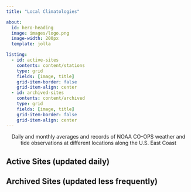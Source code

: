 ```yaml
---
title: "Local Climatologies"

about:
  id: hero-heading
  image: images/logo.png
  image-width: 200px
  template: jolla

listing:
  - id: active-sites
    contents: content/stations
    type: grid
    fields: [image, title]
    grid-item-border: false
    grid-item-align: center
  - id: archived-sites
    contents: content/archived
    type: grid
    fields: [image, title]
    grid-item-border: false
    grid-item-align: center
---
```


::: {#hero-heading style="text-align: center"}
Daily and monthly averages and records of NOAA CO-OPS weather and \
tide observations at different locations along the U.S. East Coast
:::


## Active Sites (updated daily)

:::{#active-sites}
:::

## Archived Sites (updated less frequently)

:::{#archived-sites}
:::

<!-- 
## Shout Out
This project is inspired by Brian McNoldy at the [University of Miami](https://welcome.miami.edu/), whose long-standing [Climatology of Virginia Key, FL](https://bmcnoldy.earth.miami.edu/vk/) site never ceased to provide insightful weather perspectives during my time at the [Rosenstiel School of Marine, Atmospheric, and Earth Science](https://www.earth.miami.edu/).
-->
